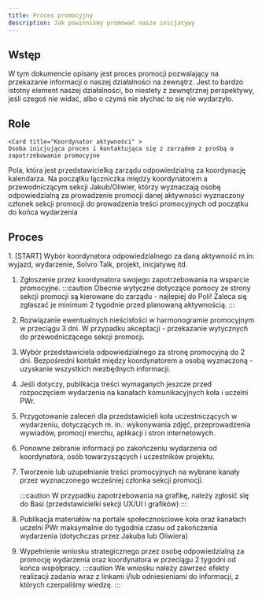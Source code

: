 ```yaml
---
title: Proces promocyjny
description: Jak powinniśmy promować nasze inicjatywy
---
```



## Wstęp

W tym dokumencie opisany jest proces promocji pozwalający na przekazanie informacji o naszej działalności na zewnątrz. Jest to bardzo istotny element naszej działalności, bo niestety z zewnętrznej perspektywy, jeśli czegoś nie widać, albo o czymś nie słychać to się nie wydarzyło.

## Role

    <Card title="Koordynator aktywności" >
    Osoba inicjująca proces i kontaktująca się z zarządem z prośbą o zapotrzebowanie promocyjne

</Card>
    <Card title="Zarząd" >
Pola, która jest przedstawicielką zarządu odpowiedzialną za koordynację kalendarza. Na początku łączniczka między koordynatorem a przewodniczącym sekcji
</Card>
    <Card title="Przewodniczący sekcji promocji" >
Jakub/Oliwier, którzy wyznaczają osobę odpowiedzialną za prowadzenie promocji danej aktywności
</Card>
    <Card title="Osoba odpowiedzialna za promocję danej aktywności" >
wyznaczony członek sekcji promocji do prowadzenia treści promocyjnych od początku do końca wydarzenia
</Card>

## Proces

<Steps>
1. [START] Wybór koordynatora odpowiedzialnego za daną aktywność m.in: wyjazd, wydarzenie, Solvro Talk, projekt, inicjatywę itd.

1. Zgłoszenie przez koordynatora swojego zapotrzebowania na wsparcie promocyjne.
   :::caution
   Obecnie wytyczne dotyczące pomocy ze strony sekcji promocji są kierowane do zarządu - najlepiej do Poli! Zaleca się zgłaszać je minimum 2 tygodnie przed planowaną aktywnością.
   :::

1. Rozwiązanie ewentualnych nieścisłości w harmonogramie promocyjnym w przeciągu 3 dni. W przypadku akceptacji - przekazanie wytycznych do przewodniczącego sekcji promocji.

1. Wybór przedstawiciela odpowiedzialnego za stronę promocyjną do 2 dni. Bezpośredni kontakt między koordynatorem a osobą wyznaczoną - uzyskanie wszystkich niezbędnych informacji.

1. Jeśli dotyczy, publikacja treści wymaganych jeszcze przed rozpoczęciem wydarzenia na kanałach komunikacyjnych koła i uczelni PWr.

1. Przygotowanie zaleceń dla przedstawicieli koła uczestniczących w wydarzeniu, dotyczących m. in.: wykonywania zdjęć, przeprowadzenia wywiadów, promocji merchu, aplikacji i stron internetowych.

1. Ponowne zebranie informacji po zakończeniu wydarzenia od koordynatora, osób towarzyszących i uczestników projektu.

1. Tworzenie lub uzupełnianie treści promocyjnych na wybrane kanały przez wyznaczonego wcześniej członka sekcji promocji.

   :::caution
   W przypadku zapotrzebowania na grafikę, należy zgłosić się do Basi (przedstawicielki sekcji UX/UI i grafików)
   :::

1. Publikacja materiałów na portale społecznościowe koła oraz kanałach uczelni PWr maksymalnie do tygodnia czasu od zakończenia wydarzenia (dotychczas przez Jakuba lub Oliwiera)

1. Wypełnienie wniosku strategicznego przez osobę odpowiedzialną za promocję wydarzenia oraz koordynatora w przeciągu 2 tygodni od końca współpracy.
   :::caution
   We wniosku należy zawrzeć efekty realizacji zadania wraz z linkami i/lub odniesieniami do informacji, z których czerpaliśmy wiedzę.
   :::
   </Steps>
